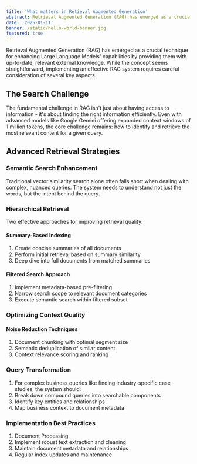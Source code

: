 ```yaml
---
title: 'What matters in Retieval Augmented Generation'
abstract: Retrieval Augmented Generation (RAG) has emerged as a crucial technique for enhancing Large Language Models' capabilities by providing them with up-to-date, relevant external knowledge. While the concept seems straightforward, implementing an effective RAG system requires careful consideration of several key aspects.
date: '2025-01-11'
banner: /static/hello-world-banner.jpg
featured: true
---
```


Retrieval Augmented Generation (RAG) has emerged as a crucial technique for enhancing Large Language Models' capabilities by providing them with up-to-date, relevant external knowledge. While the concept seems straightforward, implementing an effective RAG system requires careful consideration of several key aspects.
## The Search Challenge
  The fundamental challenge in RAG isn't just about having access to information - it's about finding the right information efficiently. Even with advanced models like Google Gemini offering expanded context windows of 1 million tokens, the core challenge remains: how to identify and retrieve the most relevant content for a given query.
## Advanced Retrieval Strategies
### Semantic Search Enhancement
Traditional vector similarity search alone often falls short when dealing with complex, nuanced queries. The system needs to understand not just the words, but the intent behind the query.
### Hierarchical Retrieval
Two effective approaches for improving retrieval quality:
#### Summary-Based Indexing
1. Create concise summaries of all documents
2. Perform initial retrieval based on summary similarity
3. Deep dive into full documents from matched summaries
#### Filtered Search Approach
1. Implement metadata-based pre-filtering
2. Narrow search scope to relevant document categories
3. Execute semantic search within filtered subset
### Optimizing Context Quality
#### Noise Reduction Techniques
1. Document chunking with optimal segment size
2. Semantic deduplication of similar content
3. Context relevance scoring and ranking
### Query Transformation
1. For complex business queries like finding industry-specific case studies, the system should:
2. Break down compound queries into searchable components
3. Identify key entities and relationships
4. Map business context to document metadata
### Implementation Best Practices
1. Document Processing
2. Implement robust text extraction and cleaning
3. Maintain document metadata and relationships
4. Regular index updates and maintenance
